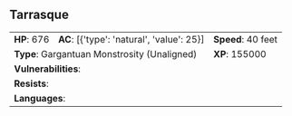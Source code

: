## Tarrasque {#monster-tarrasque}

```{=html}
<table class="table table-striped">
    <tbody>
        <tr>                    
            <td><b>HP</b>: 676</td>
            <td><b>AC</b>: [{'type': 'natural', 'value': 25}]</td>
            <td><b>Speed</b>: 40 feet</td>
        </tr>
        <tr>
            <td colspan="2"><b>Type</b>: Gargantuan Monstrosity (Unaligned)</td>
            <td><b>XP</b>: 155000</td>
        </tr>
        <tr>
            <td colspan="3"><b>Vulnerabilities</b>: </td>
        </tr>
        <tr>
            <td colspan="3"><b>Resists</b>: </td>
        </tr>
        <tr>
            <td colspan="3"><b>Languages</b>: </td>
        </tr>
    </tbody>
</table>
```